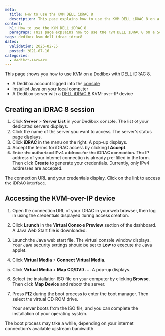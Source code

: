 ```yaml
---
meta:
  title: How to use the KVM DELL iDRAC 8
  description: This page explains how to use the KVM DELL iDRAC 8 on a Scaleway Dedibox
content:
  h1: How to use the KVM DELL iDRAC 8
  paragraph: This page explains how to use the KVM DELL iDRAC 8 on a Scaleway Dedibox
tags: dedibox kvm dell idrac idrac8 
dates:
  validation: 2025-02-25
  posted: 2021-07-16
categories:
  - dedibox-servers
---
```


This page shows you how to use [KVM](/dedibox-kvm-over-ip/concepts/#kvm-over-ip) on a Dedibox with DELL iDRAC 8.

<Macro id="requirements" />

- A Dedibox account logged into the [console](https://console.online.net)
- Installed [Java](https://www.java.com/en/download/help/download_options.html) on your local computer
- A Dedibox server with a [DELL iDRAC 8](https://www.dell.com/support/manuals/en-us/idrac8-with-lc-v2.05.05.05/idrac8_2.05.05.05_ug/overview) KVM-over-IP device

## Creating an iDRAC 8 session

1. Click **Server** > **Server List** in your Dedibox console. The list of your dedicated servers displays.
2. Click the name of the server you want to access. The server's status page displays.
3. Click **iDRAC** in the menu on the right. A pop-up displays.
    <Lightbox src="scaleway_idrac.webp" alt="" />
4. Accept the terms for iDRAC access by clicking **I Accept**.
5. Enter the authorized IPv4 address for the iDRAC connection. The IP address of your internet connection is already pre-filled in the form. Then click **Create** to generate your credentials.
    <Message type="note">
      Currently, only IPv4 addresses are accepted.
    </Message>

The connection URL and your credentials display. Click on the link to access the iDRAC interface.

## Accessing the KVM-over-IP device

1. Open the connection URL of your iDRAC in your web browser, then log in using the credentials displayed during access creation.
2. Click **Launch** in the **Virtual Console Preview** section of the dashboard. A Java Web Start file is downloaded.
    <Lightbox src="scaleway_idrac8_dashboard.webp" alt="" />
3. Launch the Java web start file. The virtual console window displays.
    <Message typ="tip">
      Your Java security settings should be set to **Low** to execute the Java applet.
    </Message>
4.  Click **Virtual Media** > **Connect Virtual Media**.
    <Lightbox src="scaleway_idrac8_connect_vm.webp" alt="" />
5. Click **Virtual Media** > **Map CD/DVD ...**. A pop-up displays.
    <Lightbox src="scaleway_idrac8_map_cd.webp" alt="" />
6. Select the installation ISO file on your computer by clicking **Browse**. Then click **Map Device** and reboot the server.
    <Lightbox src="scaleway_idrac8_iso.webp" alt="" />
7. Press **F12** during the boot process to enter the boot manager. Then select the virtual CD-ROM drive.

    Your server boots from the ISO file, and you can complete the installation of your operating system.

  <Message type="note">
    The boot process may take a while, depending on your internet connection's available upstream bandwidth.
  </Message>


